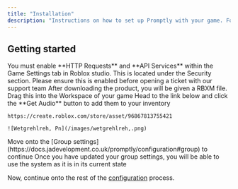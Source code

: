 ```yaml
---
title: "Installation"
description: "Instructions on how to set up Promptly with your game. Follow for step by step details on how to install the system correctly"
---
```


## Getting started

<Note>
  You must enable **HTTP Requests** and **API Services** within the Game Settings tab in Roblox studio. This is located under the Security section. Please ensure this is enabled before opening a ticket with our support team
</Note>

<Steps>
  <Step title="Drag and drop the .RBXM Promptly file into workspace">
    After downloading the product, you will be given a RBXM file. Drag this into the Workspace of your game
  </Step>
  <Step title="Get the notification sound effect">
    Head to the link below and click the **Get Audio** button to add them to your inventory

    https://create.roblox.com/store/asset/96867813755421

    ![Wetgrehlreh, Pn](/images/wetgrehlreh,.png)
  </Step>
  <Step title="Configure your group and role settings">
    Move onto the [Group settings](https://docs.jadevelopment.co.uk/promptly/configuration#group) to continue
  </Step>
  <Step title="All done!">
    Once you have updated your group settings, you will be able to use the system as it is in its current state
  </Step>
</Steps>

Now, continue onto the rest of the [configuration](https://docs.jadevelopment.co.uk/promptly/configuration) process.